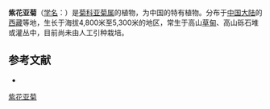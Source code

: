 {{Speciesbox
| name = 紫花亚菊
| status = 
| status_system = 
| image =
| genus = Ajania
| species = purpurea
| authority = Shih
}}

'''紫花亚菊'''（[[学名|学名]]：{{lang|la|''Ajania purpurea''}}）是[[菊科|菊科]][[亚菊属|亚菊属]]的植物，为中国的特有植物。分布于[[中国大陆|中国大陆]]的[[西藏|西藏]]等地，生长于海拔4,800米至5,300米的地区，常生于高山[[草甸|草甸]]、高山砾石堆或灌丛中，目前尚未由人工引种栽培。

== 参考文献 ==
<div class="references-small">
* {{cite web| url =http://www.bioinfo.cn/db05/KmzwSpecies.php?action=view&id=3768| title =紫花亚菊| work =《中国高等植物数据库全库》| publisher =中国科学院微生物研究所| author =昆明植物研究所| accessdate =2009-02-25| deadurl =yes| archiveurl =https://web.archive.org/web/20160305064554/http://www.bioinfo.cn/db05/KmzwSpecies.php?action=view&id=3768| archivedate =2016-03-05}}
</div>
{{Taxonbar|from=Q15230765}}

[[Category:亚菊属|紫花亚菊]]


{{植物小作品}}
